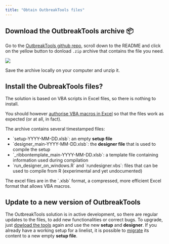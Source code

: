 ```yaml
---
title: "Obtain OutbreakTools files"
---
```


## Download the OutbreakTools archive 📦 {#download}

Go to the [OutbreakTools github repo](https://github.com/epicentre-msf/outbreak-tools), scroll down to the README and click on the yellow button to donload `.zip` archive that contains the file you need.

![](images/img-001-download.png)

Save the archive locally on your computer and unzip it.

## Install the OubreakTools files?

The solution is based on VBA scripts in Excel files, so there is nothing to install.

You should however [authorise VBA macros in Excel](https://support.microsoft.com/en-us/office/enable-or-disable-macros-in-microsoft-365-files-12b036fd-d140-4e74-b45e-16fed1a7e5c6) so that the files work as expected (or at all, in fact).

The archive contains several timestamped files:

-   \`setup-YYYY-MM-DD.xlsb\`: an empty **setup file**
-   \`designer_main-YYYY-MM-DD.xlsb\`: the **designer file** that is used to compile the setup
-   \`\_ribbontemplate_main-YYYY-MM-DD.xlsb\`: a template file containing information used during compilation
-   \`run_designer_on_windows.R\` and \`rundesigner.vbs\`: files that can be used to compile from R (experimental and yet undocumented)

::: callout-note
The excel files are in the \`.xlsb\` format, a compressed, more efficient Excel format that allows VBA macros.
:::

## Update to a new version of OutbreakTools

The OutbreakTools solution is in active development, so there are regular updates to the files, to add new functionalities or correct bugs. To upgrade, just [dowload the tools](https://github.com/epicentre-msf/outbreak-tools) again and use the new **setup** and **designer**. If you already have a working setup for a linelist, it is possible to [migrate](../how_to/migrate_setup.qmd) its content to a new empty **setup file**.
